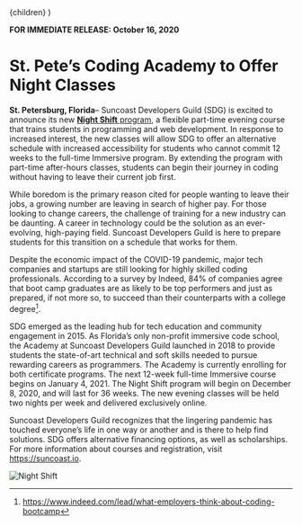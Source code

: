 
  <PressLayout title="St. Pete’s Coding Academy to Offer Night Classes">
    {children}
  </PressLayout>
)

**FOR IMMEDIATE RELEASE: October 16, 2020**

# St. Pete’s Coding Academy to Offer Night Classes

**St. Petersburg, Florida**&ndash; Suncoast Developers Guild (SDG) is excited to announce its new [**Night Shift** program](https://suncoast.io/academy/night-shift/), a flexible part-time evening course that trains students in programming and web development. In response to increased interest, the new classes will allow SDG to offer an alternative schedule with increased accessibility for students who cannot commit 12 weeks to the full-time Immersive program. By extending the program with part-time after-hours classes, students can begin their journey in coding without having to leave their current job first.

While boredom is the primary reason cited for people wanting to leave their jobs, a growing number are leaving in search of higher pay. For those looking to change careers, the challenge of training for a new industry can be daunting. A career in technology could be the solution as an ever-evolving, high-paying field. Suncoast Developers Guild is here to prepare students for this transition on a schedule that works for them.

Despite the economic impact of the COVID-19 pandemic, major tech companies and startups are still looking for highly skilled coding professionals. According to a survey by Indeed, 84% of companies agree that boot camp graduates are as likely to be top performers and just as prepared, if not more so, to succeed than their counterparts with a college degree[^1].

SDG emerged as the leading hub for tech education and community engagement in 2015. As Florida’s only non-profit immersive code school, the Academy at Suncoast Developers Guild launched in 2018 to provide students the state-of-art technical and soft skills needed to pursue rewarding careers as programmers. The Academy is currently enrolling for both certificate programs. The next 12-week full-time Immersive course begins on January 4, 2021. The Night Shift program will begin on December 8, 2020, and will last for 36 weeks. The new evening classes will be held two nights per week and delivered exclusively online.

Suncoast Developers Guild recognizes that the lingering pandemic has touched everyone’s life in one way or another and is there to help find solutions. SDG offers alternative financing options, as well as scholarships. For more information about courses and registration, visit https://suncoast.io.

![Night Shift](./assets/night-shift.png)

[^1]: https://www.indeed.com/lead/what-employers-think-about-coding-bootcamp
